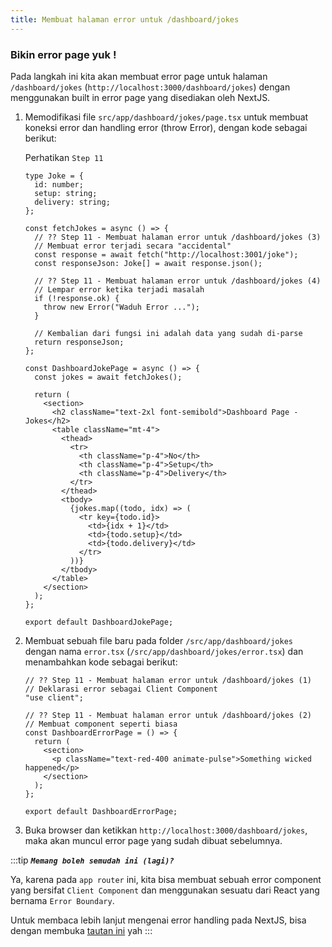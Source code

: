 ```yaml
---
title: Membuat halaman error untuk /dashboard/jokes
---
```


### Bikin error page yuk !

Pada langkah ini kita akan membuat error page untuk halaman `/dashboard/jokes` (`http://localhost:3000/dashboard/jokes`) dengan menggunakan built in error page yang disediakan oleh NextJS.

1. Memodifikasi file `src/app/dashboard/jokes/page.tsx` untuk membuat koneksi error dan handling error (throw Error), dengan kode sebagai berikut:

   Perhatikan `Step 11`

   ```tsx
   type Joke = {
     id: number;
     setup: string;
     delivery: string;
   };

   const fetchJokes = async () => {
     // ?? Step 11 - Membuat halaman error untuk /dashboard/jokes (3)
     // Membuat error terjadi secara "accidental"
     const response = await fetch("http://localhost:3001/joke");
     const responseJson: Joke[] = await response.json();

     // ?? Step 11 - Membuat halaman error untuk /dashboard/jokes (4)
     // Lempar error ketika terjadi masalah
     if (!response.ok) {
       throw new Error("Waduh Error ...");
     }

     // Kembalian dari fungsi ini adalah data yang sudah di-parse
     return responseJson;
   };

   const DashboardJokePage = async () => {
     const jokes = await fetchJokes();

     return (
       <section>
         <h2 className="text-2xl font-semibold">Dashboard Page - Jokes</h2>
         <table className="mt-4">
           <thead>
             <tr>
               <th className="p-4">No</th>
               <th className="p-4">Setup</th>
               <th className="p-4">Delivery</th>
             </tr>
           </thead>
           <tbody>
             {jokes.map((todo, idx) => (
               <tr key={todo.id}>
                 <td>{idx + 1}</td>
                 <td>{todo.setup}</td>
                 <td>{todo.delivery}</td>
               </tr>
             ))}
           </tbody>
         </table>
       </section>
     );
   };

   export default DashboardJokePage;
   ```

1. Membuat sebuah file baru pada folder `/src/app/dashboard/jokes` dengan nama `error.tsx` (`/src/app/dashboard/jokes/error.tsx`) dan menambahkan kode sebagai berikut:

   ```tsx
   // ?? Step 11 - Membuat halaman error untuk /dashboard/jokes (1)
   // Deklarasi error sebagai Client Component
   "use client";

   // ?? Step 11 - Membuat halaman error untuk /dashboard/jokes (2)
   // Membuat component seperti biasa
   const DashboardErrorPage = () => {
     return (
       <section>
         <p className="text-red-400 animate-pulse">Something wicked happened</p>
       </section>
     );
   };

   export default DashboardErrorPage;
   ```

1. Buka browser dan ketikkan `http://localhost:3000/dashboard/jokes`, maka akan muncul error page yang sudah dibuat sebelumnya.

:::tip
_**`Memang boleh semudah ini (lagi)?`**_

Ya, karena pada `app router` ini, kita bisa membuat sebuah error component yang bersifat `Client Component` dan menggunakan sesuatu dari React yang bernama `Error Boundary`.

Untuk membaca lebih lanjut mengenai error handling pada NextJS, bisa dengan membuka [tautan ini](https://nextjs.org/docs/app/building-your-application/routing/error-handling) yah
:::
